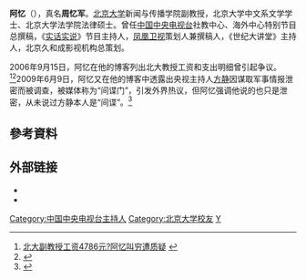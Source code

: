 '''阿忆'''（{{bd|1964年|4月10日|||Zhou, Yijun}}），真名'''周忆军'''。[[北京大学|北京大学]]新闻与传播学院副教授，北京大学中文系文学学士、北京大学法学院法律硕士。曾任[[中国中央电视台|中国中央电视台]]社教中心、海外中心特别节目总撰稿，《[[实话实说|实话实说]]》节目主持人，[[凤凰卫视|凤凰卫视]]策划人兼撰稿人，《世纪大讲堂》主持人，北京久和成影视机构总策划。

2006年9月15日，阿忆在他的博客列出北大教授工资和支出明细曾引起争议。<ref>[http://news.xinhuanet.com/edu/2006-09/21/content_5118290.htm 北大副教授工资4786元?阿忆叫穷遭质疑] {{webarchive|url=https://web.archive.org/web/20090614085436/http://news.xinhuanet.com/edu/2006-09/21/content_5118290.htm |date=2009-06-14 }}</ref><ref>{{Cite web |url=http://view.news.qq.com/a/20061115/000040.htm |title=贺“哭穷教授”阿忆住上300万元豪宅 |access-date=2009-06-13 |archive-date=2018-10-04 |archive-url=https://web.archive.org/web/20181004004225/http://view.news.qq.com/a/20061115/000040.htm |dead-url=no }}</ref>2009年6月9日，阿忆又在他的博客中透露出央视主持人[[方静|方静]]因谋取军事情报泄密而被调查，被媒体称为“间谍门”，引发外界热议，但阿忆强调他说的也只是泄密，从未说过方静本人是“间谍”。<ref>{{Cite web |url=http://blog.sina.com.cn/s/blog_48dcce8e0100doa2.html |title=方静自己的声音 |access-date=2009-06-13 |archive-date=2020-04-13 |archive-url=https://web.archive.org/web/20200413110822/http://blog.sina.com.cn/s/blog_48dcce8e0100doa2.html |dead-url=no }}</ref>

== 參考資料 ==
{{reflist}}

==外部链接==
* {{新浪博客|zhouyijun}}
* {{sinaweibo|zhouyijun}}

[[Category:中国中央电视台主持人|Category:中国中央电视台主持人]]
[[Category:北京大学校友|Category:北京大学校友]]
[[Category:周姓|Y]]